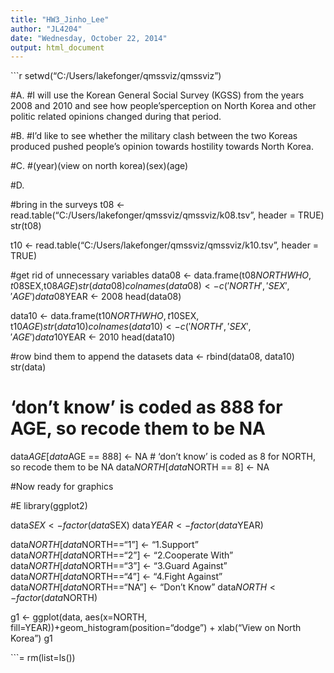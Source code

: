 ```yaml
---
title: "HW3_Jinho_Lee"
author: "JL4204"
date: "Wednesday, October 22, 2014"
output: html_document
---
```


```r
setwd("C:/Users/lakefonger/qmssviz/qmssviz")


#A.
#I will use the Korean General Social Survey (KGSS) from the years 2008 and 2010 and see how people'sperception on North Korea and other politic related opinions changed during that period.

#B.
#I'd like to see whether the military clash between the two Koreas produced pushed people's opinion towards hostility towards North Korea.

#C.
#(year)(view on north korea)(sex)(age)

#D.

#bring in the surveys
t08 <- read.table("C:/Users/lakefonger/qmssviz/qmssviz/k08.tsv", header = TRUE)
str(t08)

t10 <- read.table("C:/Users/lakefonger/qmssviz/qmssviz/k10.tsv", header = TRUE)

#get rid of unnecessary variables
data08 <- data.frame(t08$NORTHWHO, t08$SEX,t08$AGE)
str(data08)
colnames(data08) <- c('NORTH', 'SEX', 'AGE')
data08$YEAR <- 2008
head(data08)

data10 <- data.frame(t10$NORTHWHO, t10$SEX, t10$AGE)
str(data10)
colnames(data10) <- c('NORTH', 'SEX', 'AGE')
data10$YEAR <- 2010
head(data10)

#row bind them to append the datasets
data <- rbind(data08, data10)
str(data)

# 'don't know' is coded as 888 for AGE, so recode them to be NA
data$AGE[data$AGE == 888] <- NA
# 'don't know' is coded as 8 for NORTH, so recode them to be NA
data$NORTH[data$NORTH == 8] <- NA


#Now ready for graphics

#E
library(ggplot2)


data$SEX <- factor(data$SEX)
data$YEAR <- factor(data$YEAR)

data$NORTH[data$NORTH=="1"] <- "1.Support"
data$NORTH[data$NORTH=="2"] <- "2.Cooperate With"
data$NORTH[data$NORTH=="3"] <- "3.Guard Against"
data$NORTH[data$NORTH=="4"] <- "4.Fight Against"
data$NORTH[data$NORTH=="NA"] <- "Don't Know"
data$NORTH <- factor(data$NORTH)



g1 <- ggplot(data, aes(x=NORTH, fill=YEAR))+geom_histogram(position="dodge") + xlab("View on North Korea")
g1




```=
rm(list=ls())
